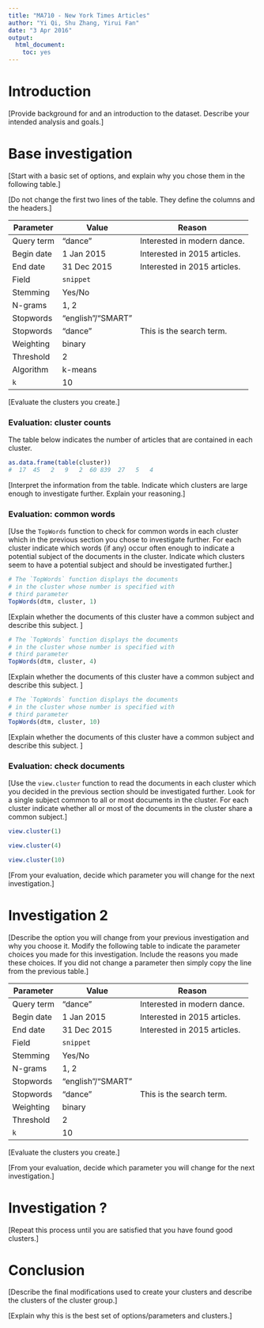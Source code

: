 ---
title: "MA710 - New York Times Articles"
author: "Yi Qi, Shu Zhang, Yirui Fan"
date: "3 Apr 2016"
output:
  html_document:
    toc: yes
---

\pagebreak


# Introduction

[Provide background for and an introduction to the dataset.
  Describe your intended analysis and goals.]
  
# Base investigation

[Start with a basic set of options, and explain why you chose them in the following table.]

[Do not change the first two lines of the table. They define the columns and the headers.]

Parameter | Value | Reason
--------- | ----- | ------
Query term | "dance" | Interested in modern dance.
Begin date | 1 Jan 2015 | Interested in 2015 articles.
End date   | 31 Dec 2015 | Interested in 2015 articles.
Field      | `snippet` | 
Stemming   | Yes/No | 
N-grams    | 1, 2 |
Stopwords  | "english"/"SMART" |
Stopwords  | "dance" | This is the search term.
Weighting  | binary | 
Threshold  | 2 |
Algorithm  | k-means | 
`k`        | 10 |

[Evaluate the clusters you create.]

### Evaluation: cluster counts 

The table below indicates the number of articles 
that are contained in each cluster. 
```{r echo=FALSE}
as.data.frame(table(cluster))
#  17  45   2   9   2  60 839  27   5   4 
```
[Interpret the information from the table. 
 Indicate which clusters are large enough to investigate further.
 Explain your reasoning.]

### Evaluation: common words 

[Use the `TopWords` function to check for common words in 
 each cluster which in the previous section you chose to 
 investigate further. 
 For each cluster indicate which words (if any) occur often enough
 to indicate a potential subject of the documents in the cluster.
 Indicate which clusters seem to have a potential subject and 
 should be investigated further.]


```{r echo=FALSE, warning=FALSE}
# The `TopWords` function displays the documents 
# in the cluster whose number is specified with 
# third parameter
TopWords(dtm, cluster, 1) 
```

[Explain whether the documents of this cluster have a common 
 subject and describe this subject. ]

```{r echo=FALSE, warning=FALSE}
# The `TopWords` function displays the documents 
# in the cluster whose number is specified with 
# third parameter
TopWords(dtm, cluster, 4) 
```

[Explain whether the documents of this cluster have a common 
 subject and describe this subject. ]

```{r echo=FALSE, warning=FALSE}
# The `TopWords` function displays the documents 
# in the cluster whose number is specified with 
# third parameter
TopWords(dtm, cluster, 10) 
```

[Explain whether the documents of this cluster have a common 
 subject and describe this subject. ]

### Evaluation: check documents  

[Use the `view.cluster` function to read the documents in each cluster 
 which you decided in the previous section should be investigated further.
 Look for a single subject common to all or most documents in the cluster.
 For each cluster indicate whether all or most of the documents in the 
 cluster share a common subject.]
 
```{r echo=FALSE}
view.cluster(1)
```

```{r echo=FALSE}
view.cluster(4)
```

```{r echo=FALSE}
view.cluster(10)
```


[From your evaluation, decide which parameter you will change for the next investigation.]

# Investigation 2

[Describe the option you will change from your previous investigation and why you choose it.
 Modify the following table to indicate the parameter choices you made for this investigation.
 Include the reasons you made these choices. If you did not change a parameter then simply
 copy the line from the previous table.]

Parameter | Value | Reason
--------- | ----- | ------
Query term | "dance" | Interested in modern dance.
Begin date | 1 Jan 2015 | Interested in 2015 articles.
End date   | 31 Dec 2015 | Interested in 2015 articles.
Field      | `snippet` | 
Stemming   | Yes/No | 
N-grams    | 1, 2 |
Stopwords  | "english"/"SMART" |
Stopwords  | "dance" | This is the search term.
Weighting  | binary | 
Threshold  | 2 |
`k`        | 10 |

[Evaluate the clusters you create.]

[From your evaluation, decide which parameter you will change for the next investigation.]

# Investigation ?

[Repeat this process until you are satisfied that you have found good clusters.]
  
# Conclusion

[Describe the final modifications used to create your clusters 
 and describe the clusters of the cluster group.]

[Explain why this is the best set of options/parameters and clusters.]
